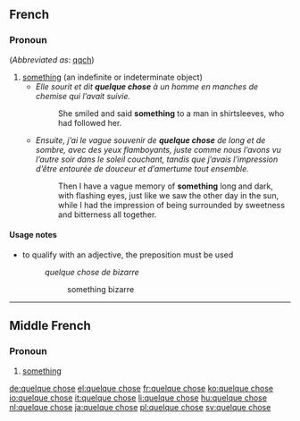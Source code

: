 ==French==

===Pronoun===
{{fr-pronoun|head=[[quelque]] [[chose]]}} (''Abbreviated as'': [[qqch]])

# [[something]] (an indefinite or indeterminate object)
#* ''Elle sourit et dit '''quelque chose''' à un homme en manches de chemise qui l’avait suivie.''
#*: She smiled and said '''something''' to a man in shirtsleeves, who had followed her.
#* ''Ensuite, j’ai le vague souvenir de '''quelque chose''' de long et de sombre, avec des yeux flamboyants, juste comme nous l’avons vu l’autre soir dans le soleil couchant, tandis que j’avais l’impression d’être entourée de douceur et d’amertume tout ensemble.''
#*: Then I have a vague memory of '''something''' long and dark, with flashing eyes, just like we saw the other day in the sun, while I had the impression of being surrounded by sweetness and bitterness all together.

====Usage notes====
* to qualify with an adjective, the preposition {{l|fr|de}} must be used
*: ''quelque chose de bizarre''
*:: something bizarre

----

==Middle French==

===Pronoun===
{{head|frm|pronoun|head=[[quelque]] [[chose]]}}

# [[something]]

[[de:quelque chose]]
[[el:quelque chose]]
[[fr:quelque chose]]
[[ko:quelque chose]]
[[io:quelque chose]]
[[it:quelque chose]]
[[li:quelque chose]]
[[hu:quelque chose]]
[[nl:quelque chose]]
[[ja:quelque chose]]
[[pl:quelque chose]]
[[sv:quelque chose]]